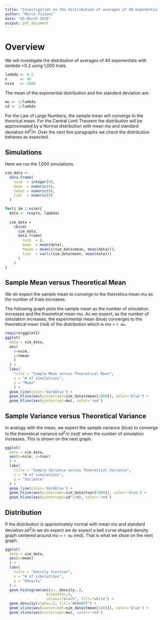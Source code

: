 ```yaml
---
title: "Investigation on the distribution of averages of 40 exponentials"
author: "Marco Tizzoni"
date: "25 March 2016"
output: pdf_document
---
```


# Overview
We will investigate the distribution of averages of 40 exponentials with $lambda$ =0.2 using 1,000 trials.

```r
lambda <- 0.2
n      <- 40
nsim   <- 1000
```

The mean of the exponential distribution and the standard deviation are:
```r
mu <- 1/lambda
sd <- 1/lambda
```

For the Law of Large Numbers, the sample mean will converge to the theorical mean. For the Central Limit Theorem the distribution will be approximated by a Normal distribution with mean $mu$ and standard deviation $sd^2/n$.
Over the next few paragraphs we check the distribution behaves as expected.

## Simulations
Here we run the 1,000 simulations.
```r
sim_data <- 
  data.frame( 
    nsim  = integer(0), 
    mean  = numeric(0),
    tmean = numeric(0),
    tvar  = numeric(0)
  )

for(i in 1:nsim){
  data <- rexp(n, lambda)
  
  sim_data = 
    rbind(
      sim_data, 
      data.frame(
        nsim  = i, 
        mean  = mean(data),
        tmean = mean(c(sim_data$mean, mean(data))),
        tvar  = var(c(sim_data$mean, mean(data)))
      )
    )
}
```

## Sample Mean versus Theoretical Mean
We do expect the sample mean to converge to the theoretica mean $mu$ as the number of trials increases.

The following graph plots the sample mean as the number of simulation increases and the theoretical mean $mu$. As we expect, as the number of simulation increases, the experimental mean (blue) converges to the theoretical mean (red) of the distribution which is $mu$ = `r mu`.
```r
require(ggplot2)
ggplot(
  data = sim_data, 
  aes(
    x=nsim, 
    y=tmean
    )
  ) + 
  labs(
    title = "Sample Mean versus Theoretical Mean",
    x = "# of simulations",
    y = "Mean"
    ) +
  geom_line(color='darkblue') +
  geom_hline(aes(yintercept=sim_data$tmean[1000]), color='blue') +
  geom_hline(aes(yintercept=mu), color='red')
```


## Sample Variance versus Theoretical Variance
In analogy with the mean, we expect the sample variance (blue) to converge to the theoretical variance $sd^2/n$ (red) when the number of simulation increases. This is shown on the next graph.

```r
ggplot(
  data = sim_data, 
  aes(x=nsim, y=tvar)
  ) + 
  labs(
    title = "Sample Variance versus Theoretical Variance",
    x = "# of simulations",
    y = "Variance"
  ) +
  geom_line(color='darkblue') + 
  geom_hline(aes(yintercept=sim_data$tvar[1000]), color='blue') +
  geom_hline(aes(yintercept=sd^2/n), color='red')
```

## Distribution
If the distribution is approximately normal with mean $mu$ and standard deviation $sd^2/n$ we do expect we do expect a bell curve shaped density graph centered around  $mu$ = `r mu` (red). That is what we show on the next graph.

```r
ggplot(
  data = sim_data, 
  aes(x=mean)
  ) + 
  labs(
    title = "Density function",
    x = "# of simulations",
    y = "Density"
  ) +
  geom_histogram(aes(y=..density..),
                   binwidth=.5,
                   colour="black", fill="white") +
  geom_density(alpha=.2, fill="#6666FF") +
  geom_vline(aes(xintercept=sim_data$tmean[1000]), color='blue') +
  geom_vline(aes(xintercept=mu), color='red')
```
